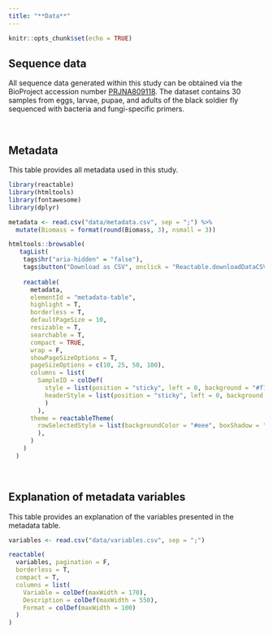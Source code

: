 ```yaml
---
title: "**Data**"
---
```


```r
knitr::opts_chunk$set(echo = TRUE)
```

## Sequence data

All sequence data generated within this study can be obtained via the BioProject accession number [PRJNA809118](https://www.ncbi.nlm.nih.gov/bioproject/PRJNA809118). The dataset contains 30 samples from eggs, larvae, pupae, and adults of the black soldier fly sequenced with bacteria and fungi-specific primers.

<br/>

## Metadata

This table provides all metadata used in this study.

```r
library(reactable)
library(htmltools)
library(fontawesome)
library(dplyr)

metadata <- read.csv("data/metadata.csv", sep = ";") %>% 
  mutate(Biomass = format(round(Biomass, 3), nsmall = 3))

htmltools::browsable(
   tagList(
    tags$hr("aria-hidden" = "false"),
    tags$button("Download as CSV", onclick = "Reactable.downloadDataCSV('metadata-table', 'metadata.csv')"),
    
    reactable(
      metadata,
      elementId = "metadata-table",
      highlight = T,
      borderless = T,
      defaultPageSize = 10,
      resizable = T,
      searchable = T,
      compact = TRUE,
      wrap = F,
      showPageSizeOptions = T,
      pageSizeOptions = c(10, 25, 50, 100),
      columns = list(
        SampleID = colDef(
          style = list(position = "sticky", left = 0, background = "#f7f7f7", zIndex = 1, borderRight = "1px solid #eee"),
          headerStyle = list(position = "sticky", left = 0, background = "#f7f7f7", zIndex = 1, borderRight = "1px solid #eee")
          )
        ),
      theme = reactableTheme(
        rowSelectedStyle = list(backgroundColor = "#eee", boxShadow = "#f7f7f7")
        ),
      )
    )
  )
```

<br/>

## Explanation of metadata variables

This table provides an explanation of the variables presented in the metadata table.

```r
variables <- read.csv("data/variables.csv", sep = ";")

reactable(
  variables, pagination = F,
  borderless = T,
  compact = T,
  columns = list(
    Variable = colDef(maxWidth = 170),
    Description = colDef(maxWidth = 550),
    Format = colDef(maxWidth = 100)
  )
)

```

